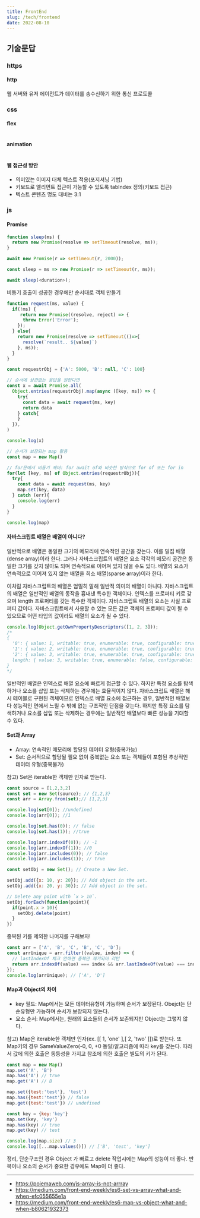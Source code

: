 ```yaml
---
title: FrontEnd
slug: /tech/frontend
date: 2022-08-10
---
```


## 기술문답

### https

#### http
웹 서버와 유저 에이전트가 데이터를 송수신하기 위한 통신 프로토콜

### css 
#### flex
```css
```


#### animation
```css
```
#### 웹 접근성 방안

- 의미있는 이미지 대체 텍스트 적용(포지셔닝 기법)
- 키보드로 엘리먼트 접근이 가능할 수 있도록 tabIndex 정의(키보드 접근)
- 텍스트 콘텐츠 명도 대비는 3:1

### js 

#### Promise

```js
function sleep(ms) {
  return new Promise(resolve => setTimeout(resolve, ms));
}

await new Promise(r => setTimeout(r, 2000));

const sleep = ms => new Promise(r => setTimeout(r, ms));

await sleep(<duration>);
```


비동기 호출이 성공한 경우에만 순서대로 객체 만들기

```js
function request(ms, value) {
  if(!ms) {
     return new Promise((resolve, reject) => {
      throw Error('Error');
    });
  } else{
    return new Promise(resolve => setTimeout(()=>{
      resolve(`result.. ${value}`)
    }, ms));
  }
}

const requestrObj = {'A': 5000, 'B': null, 'C': 100}

// 순서에 상관없는 응답을 원한다면 
const x = await Promise.all(
  Object.entries(requestrObj).map(async ([key, ms]) => {
    try{
      const data = await request(ms, key)
      return data
    } catch{
    }
  }),
)

console.log(x)

// 순서가 보장되는 map 활용 
const map = new Map()

// for문에서 비동기 제어: for await of와 비슷한 방식으로 for of 또는 for in
for(let [key, ms] of Object.entries(requestrObj)){
  try{
    const data = await request(ms, key)
    map.set(key, data) 
  } catch (err){
    console.log(err)
  }
}

console.log(map)

```


#### 자바스크립트 배열은 배열이 아니다?

일반적으로 배열은 동일한 크기의 메모리에 연속적인 공간을 갖는다. 이를 밀집 배열(dense array)이라 한다. 그러나 자바스크립트의 배열은 요소 각각의 메모리 공간은 동일한 크기를 갖지 않아도 되며 연속적으로 이어져 있지 않을 수도 있다. 배열의 요소가 연속적으로 이어져 있지 않는 배열을 희소 배열(sparse array)이라 한다.

이처럼 자바스크립트의 배열은 엄밀히 말해 일반적 의미의 배열이 아니다. 자바스크립트의 배열은 일반적인 배열의 동작을 흉내낸 특수한 객체이다. 인덱스를 프로퍼티 키로 갖으며 length 프로퍼티를 갖는 특수한 객체이다. 자바스크립트 배열의 요소는 사실 프로퍼티 값이다. 자바스크립트에서 사용할 수 있는 모든 값은 객체의 프로퍼티 값이 될 수 있으므로 어떤 타입의 값이라도 배열의 요소가 될 수 있다.

```js
console.log(Object.getOwnPropertyDescriptors([1, 2, 3]));
/*
{
  '0': { value: 1, writable: true, enumerable: true, configurable: true },
  '1': { value: 2, writable: true, enumerable: true, configurable: true },
  '2': { value: 3, writable: true, enumerable: true, configurable: true },
  length: { value: 3, writable: true, enumerable: false, configurable: false }
}
*/
```

일반적인 배열은 인덱스로 배열 요소에 빠르게 접근할 수 있다. 하지만 특정 요소를 탐색하거나 요소를 삽입 또는 삭제하는 경우에는 효율적이지 않다.
자바스크립트 배열은 해시 테이블로 구현된 객체이므로 인덱스로 배열 요소에 접근하는 경우, 일반적인 배열보다 성능적인 면에서 느릴 수 밖에 없는 구조적인 단점을 갖는다. 하지만 특정 요소를 탐색하거나 요소를 삽입 또는 삭제하는 경우에는 일반적인 배열보다 빠른 성능을 기대할 수 있다.

#### Set과 Array

- Array: 연속적인 메모리에 할당된 데이터 유형(중복가능)
- Set: 순서적으로 할당될 필요 없이 중복없는 요소 또는 객체들이 포함된 추상적인 데이터 유형(중복불가)

참고) Set은 iterable한 객체만 인자로 받는다.


```js
const source = [1,2,3,2]
const set = new Set(source); // {1,2,3}
const arr = Array.from(set);// [1,2,3]

console.log(set[0]); //undefined
console.log(arr[0]); //1

console.log(set.has(0)); // false
console.log(set.has(1)); //true

console.log(arr.indexOf(0)); // -1
console.log(arr.indexOf(1)); //0
console.log(arr.includes(0)); // false
console.log(arr.includes(1)); // true

const setObj = new Set(); // Create a New Set.

setObj.add({x: 10, y: 20}); // Add object in the set.
setObj.add({x: 20, y: 30}); // Add object in the set.

// Delete any point with `x > 10`.
setObj.forEach(function(point){
  if(point.x > 10){
    setObj.delete(point)
  }
})


```

중복된 키를 제외한 나머지를 구해보자! 

```js
const arr = ['A', 'B', 'C', 'B', 'C', 'D'];
const arrUnique = arr.filter((value, index) => {
  // lastIndexOf 체크 안하면 중복만 제거되어 리턴
  return arr.indexOf(value) === index && arr.lastIndexOf(value) === index;
});
console.log(arrUnique); // ['A', 'D']

```

#### Map과 Object의 차이

- key 필드: Map에서는 모든 데이터유형이 가능하며 순서가 보장된다. Obejct는 단순유형만 가능하며 순서가 보장되지 않는다.
- 요소 순서: Map에서는, 원래의 요소들의 순서가 보존되지만 Object는 그렇지 않다.

참고) 
Map은 iterable한 객체만 인자(ex. [[ 1, 'one' ],[ 2, 'two' ]])로 받는다. 또 Map키의 경우 SameValueZero(-0, 0, +0 동일)알고리즘에 따라 key를 갖는다. 따라서 값에 의한 호출은 동등성을 가지고 참조에 의한 호출은 별도의 키가 된다.


```js
const map = new Map()
map.set('A', 'B')
map.has('A') // true
map.get('A') // B

map.set({test:'test'}, 'test')
map.has({test:'test'}) // false
map.get({test:'test'}) // undefined

const key = {key:'key'}
map.set(key, 'key')
map.has(key) // true
map.get(key) // test

console.log(map.size) // 3
console.log([...map.values()]) // ['B', 'test', 'key']
```


정리, 단순구조인 경우 Object 가 빠르고 delete 작업시에는 Map의 성능이 더 좋다. 반복이나 요소의 순서가 중요한 경우에도 Map이 더 좋다.

----
- https://poiemaweb.com/js-array-is-not-arrray
- https://medium.com/front-end-weekly/es6-set-vs-array-what-and-when-efc055655e1a
- https://medium.com/front-end-weekly/es6-map-vs-object-what-and-when-b80621932373
